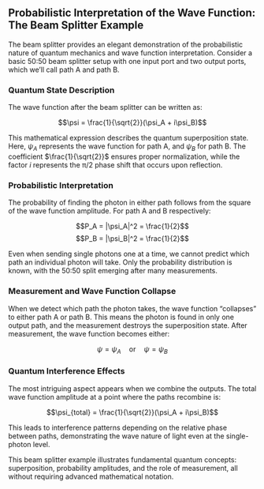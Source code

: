 ## Probabilistic Interpretation of the Wave Function: The Beam Splitter Example

The beam splitter provides an elegant demonstration of the probabilistic nature of quantum 
mechanics and wave function interpretation. Consider a basic 50:50 beam splitter setup with 
one input port and two output ports, which we'll call path A and path B.

### Quantum State Description

The wave function after the beam splitter can be written as:

$$\psi = \frac{1}{\sqrt{2}}(\psi_A + i\psi_B)$$

This mathematical expression describes the quantum superposition state. Here, $\psi_A$ 
represents the wave function for path A, and $\psi_B$ for path B. The coefficient 
$\frac{1}{\sqrt{2}}$ ensures proper normalization, while the factor $i$ represents the 
π/2 phase shift that occurs upon reflection.

### Probabilistic Interpretation

The probability of finding the photon in either path follows from the square of the wave 
function amplitude. For path A and B respectively:

$$P_A = |\psi_A|^2 = \frac{1}{2}$$
$$P_B = |\psi_B|^2 = \frac{1}{2}$$

::: {.callout-important}
Even when sending single photons one at a time, we cannot predict which path an individual 
photon will take. Only the probability distribution is known, with the 50:50 split emerging 
after many measurements.
:::

### Measurement and Wave Function Collapse

When we detect which path the photon takes, the wave function "collapses" to either path A 
or path B. This means the photon is found in only one output path, and the measurement 
destroys the superposition state. After measurement, the wave function becomes either:

$$\psi = \psi_A \quad \text{or} \quad \psi = \psi_B$$

### Quantum Interference Effects

The most intriguing aspect appears when we combine the outputs. The total wave function 
amplitude at a point where the paths recombine is:

$$\psi_{total} = \frac{1}{\sqrt{2}}(\psi_A + i\psi_B)$$

This leads to interference patterns depending on the relative phase between paths, 
demonstrating the wave nature of light even at the single-photon level.

::: {.callout-note}
This beam splitter example illustrates fundamental quantum concepts: superposition, 
probability amplitudes, and the role of measurement, all without requiring advanced 
mathematical notation.
:::
